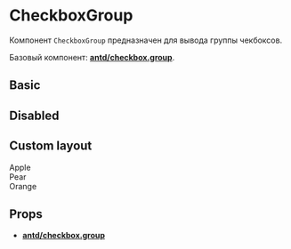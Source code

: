 
<Meta title="Components/Checkbox/CheckboxGroup" component={CheckboxGroup} />

# CheckboxGroup

Компонент `CheckboxGroup` предназначен для вывода группы чекбоксов.

Базовый компонент:
[**antd/checkbox.group**](https://ant.design/components/checkbox/).

## Basic

<Preview>
  <Story name="Basic">
    <CheckboxGroup
      options={[
        { label: "Apple", value: "Apple" },
        { label: "Pear", value: "Pear" },
        { label: "Orange", value: "Orange" }
      ]}
      defaultValue={["Apple"]}
    />
  </Story>
</Preview>

## Disabled

<Preview>
  <Story name="Disabled">
    <CheckboxGroup
      options={[
        { label: "Apple", value: "Apple" },
        { label: "Pear", value: "Pear" },
        { label: "Orange", value: "Orange" }
      ]}
      disabled
      defaultValue={["Apple"]}
    />
  </Story>
</Preview>

## Custom layout

<Preview>
  <Story name="Custom layout">
    <CheckboxGroup defaultValue={["Pear"]}>
      <Checkbox value="Apple">Apple</Checkbox>
      <br />
      <Checkbox value="Pear">Pear</Checkbox>
      <br />
      <Checkbox value="Orange">Orange</Checkbox>
    </CheckboxGroup>
  </Story>
</Preview>

## Props

- [**antd/checkbox.group**](https://ant.design/components/checkbox/#Checkbox-Group)

<Props of={CheckboxGroup} />
